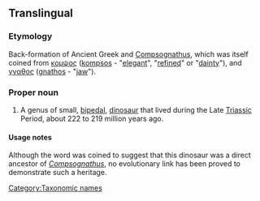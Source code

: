 ==Translingual==

===Etymology===
Back-formation of Ancient Greek {{term|sc=polytonic|πρό|tr=pro||before|lang=grc}} and [[Compsognathus]], which was itself coined from [[κομψος]] ([[kompsos]] - "[[elegant]]", "[[refined]]" or "[[dainty]]"), and [[γναθος]] ([[gnathos]] - "[[jaw]]").

===Proper noun===
{{wikipedia}}
{{infl|mul|proper noun}}

# A genus of small, [[bipedal]], [[dinosaur]] that lived during the Late [[Triassic]] Period, about 222 to 219 million years ago.

====Usage notes====
Although the word was coined to suggest that this dinosaur was a direct ancestor of ''[[Compsognathus]]'', no evolutionary link has been proved to demonstrate such a heritage.

[[Category:Taxonomic names]]